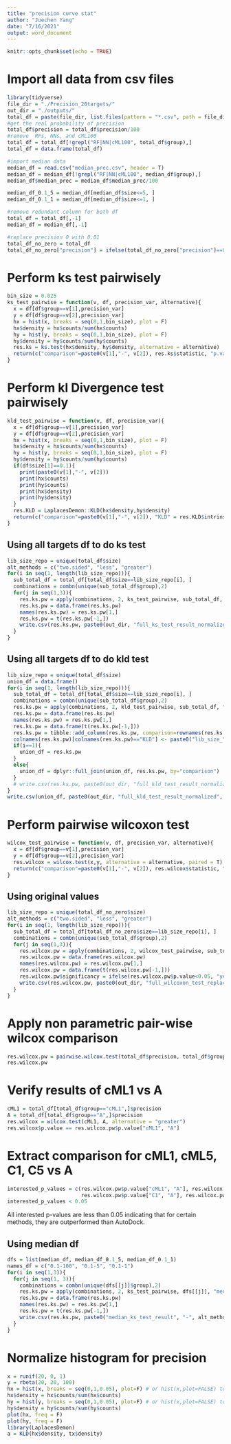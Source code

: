 ```yaml
---
title: "precision curve stat"
author: "Juechen Yang"
date: "7/16/2021"
output: word_document
---
```


```r
knitr::opts_chunk$set(echo = TRUE)
```

# Import all data from csv files
```r

library(tidyverse)
file_dir = "./Precision_20targets/"
out_dir = "./outputs/"
total_df = paste(file_dir, list.files(pattern = "*.csv", path = file_dir), sep = "/") %>% map_df(~read_csv(.))
#get the real probability of precision
total_df$precision = total_df$precision/100
#remove  RFs, NNs, and cML100
total_df = total_df[!grepl("RF|NN|cML100", total_df$group),]
total_df = data.frame(total_df)

#import median data
median_df = read.csv("median_prec.csv", header = T)
median_df = median_df[!grepl("RF|NN|cML100", median_df$group),]
median_df$median_prec = median_df$median_prec/100

median_df_0.1_5 = median_df[median_df$size<=5, ]
median_df_0.1_1 = median_df[median_df$size<=1, ]

#remove redundant column for both df
total_df = total_df[,-1]
median_df = median_df[,-1]

#replace precision 0 with 0.01
total_df_no_zero = total_df
total_df_no_zero["precision"] = ifelse(total_df_no_zero["precision"]==0, 0.01, total_df_no_zero[,"precision"])
```

# Perform ks test pairwisely
```r
bin_size = 0.025
ks_test_pairwise = function(v, df, precision_var, alternative){
  x = df[df$group==v[1],precision_var]
  y = df[df$group==v[2],precision_var]
  hx = hist(x, breaks = seq(0,1,bin_size), plot = F)
  hx$density = hx$counts/sum(hx$counts)
  hy = hist(y, breaks = seq(0,1,bin_size), plot = F)
  hy$density = hy$counts/sum(hy$counts)
  res.ks = ks.test(hx$density, hy$density, alternative = alternative)
  return(c("comparison"=paste0(v[1],"-", v[2]), res.ks$statistic, "p.value"=res.ks$p.value))
}
```

# Perform kl Divergence test pairwisely
```r
kld_test_pairwise = function(v, df, precision_var){
  x = df[df$group==v[1],precision_var]
  y = df[df$group==v[2],precision_var]
  hx = hist(x, breaks = seq(0,1,bin_size), plot = F)
  hx$density = hx$counts/sum(hx$counts)
  hy = hist(y, breaks = seq(0,1,bin_size), plot = F)
  hy$density = hy$counts/sum(hy$counts)
  if(df$size[1]==0.1){
    print(paste0(v[1],"-", v[2]))
    print(hx$counts)
    print(hy$counts)
    print(hx$density)
    print(hy$density)
  }
  res.KLD = LaplacesDemon::KLD(hx$density,hy$density)
  return(c("comparison"=paste0(v[1],"-", v[2]), "KLD" = res.KLD$intrinsic.discrepancy))
}
```

## Using all targets df to do ks test
```r
lib_size_repo = unique(total_df$size)
alt_methods = c("two.sided", "less", "greater")
for(i in seq(1, length(lib_size_repo))){
  sub_total_df = total_df[total_df$size==lib_size_repo[i], ]
  combinations = combn(unique(sub_total_df$group),2)
  for(j in seq(1,3)){
    res.ks.pw = apply(combinations, 2, ks_test_pairwise, sub_total_df, "precision", alt_methods[j])
    res.ks.pw = data.frame(res.ks.pw)
    names(res.ks.pw) = res.ks.pw[1,]
    res.ks.pw = t(res.ks.pw[-1,])
    write.csv(res.ks.pw, paste0(out_dir, "full_ks_test_result_normalized", "-", lib_size_repo[i], "-", alt_methods[j], ".csv"))
  }
}
```

## Using all targets df to do kld test
```r
lib_size_repo = unique(total_df$size)
union_df = data.frame()
for(i in seq(1, length(lib_size_repo))){
  sub_total_df = total_df[total_df$size==lib_size_repo[i], ]
  combinations = combn(unique(sub_total_df$group),2)
  res.ks.pw = apply(combinations, 2, kld_test_pairwise, sub_total_df, "precision")
  res.ks.pw = data.frame(res.ks.pw)
  names(res.ks.pw) = res.ks.pw[1,]
  res.ks.pw = data.frame(t(res.ks.pw[-1,]))
  res.ks.pw = tibble::add_column(res.ks.pw, comparison=rownames(res.ks.pw), .before = 1)
  colnames(res.ks.pw)[colnames(res.ks.pw)=="KLD"] <- paste0("lib_size_", lib_size_repo[i])
  if(i==1){
    union_df = res.ks.pw
  }
  else{
    union_df = dplyr::full_join(union_df, res.ks.pw, by="comparison")
  }
  # write.csv(res.ks.pw, paste0(out_dir, "full_kld_test_result_normalized", "-", lib_size_repo[i], ".csv"))
}
write.csv(union_df, paste0(out_dir, "full_kld_test_result_normalized", ".csv"), row.names = F)
```

# Perform pairwise wilcoxon test
```r
wilcox_test_pairwise = function(v, df, precision_var, alternative){
  x = df[df$group==v[1],precision_var]
  y = df[df$group==v[2],precision_var]
  res.wilcox = wilcox.test(x,y, alternative = alternative, paired = T)
  return(c("comparison"=paste0(v[1],"-", v[2]), res.wilcox$statistic, "p.value"=res.wilcox$p.value))
}
```

## Using original values
```r
lib_size_repo = unique(total_df_no_zero$size)
alt_methods = c("two.sided", "less", "greater")
for(i in seq(1, length(lib_size_repo))){
  sub_total_df = total_df[total_df_no_zero$size==lib_size_repo[i], ]
  combinations = combn(unique(sub_total_df$group),2)
  for(j in seq(1,3)){
    res.wilcox.pw = apply(combinations, 2, wilcox_test_pairwise, sub_total_df, "precision", alt_methods[j])
    res.wilcox.pw = data.frame(res.wilcox.pw)
    names(res.wilcox.pw) = res.wilcox.pw[1,]
    res.wilcox.pw = data.frame(t(res.wilcox.pw[-1,]))
    res.wilcox.pw$significancy = ifelse(res.wilcox.pw$p.value<0.05, "yes", "no")
    write.csv(res.wilcox.pw, paste0(out_dir, "full_wilcoxon_test_replace_0_by_0.01_result", "-", lib_size_repo[i], "-", alt_methods[j], ".csv"))
  }
}
```

# Apply non parametric pair-wise wilcox comparison
```r
res.wilcox.pw = pairwise.wilcox.test(total_df$precision, total_df$group, alternative="greater", p.adjust.method = "none")
res.wilcox.pw
```

# Verify results of cML1 vs A 
```r
cML1 = total_df[total_df$group=="cML1",]$precision
A = total_df[total_df$group=="A",]$precision
res.wilcox = wilcox.test(cML1, A, alternative = "greater")
res.wilcox$p.value == res.wilcox.pw$p.value["cML1", "A"]
```

# Extract comparison for cML1, cML5, C1, C5 vs A
```r
interested_p_values = c(res.wilcox.pw$p.value["cML1", "A"], res.wilcox.pw$p.value["cML5", "A"],
                        res.wilcox.pw$p.value["C1", "A"], res.wilcox.pw$p.value["C5", "A"])
interested_p_values < 0.05
```

All interested p-values are less than 0.05 indicating that for certain methods, they are outperformed than AutoDock.

## Using median df
```r
dfs = list(median_df, median_df_0.1_5, median_df_0.1_1)
names_df = c("0.1-100", "0.1-5", "0.1-1")
for(i in seq(1,3)){
  for(j in seq(1, 3)){
    combinations = combn(unique(dfs[[j]]$group),2)
    res.ks.pw = apply(combinations, 2, ks_test_pairwise, dfs[[j]], "median_prec", alt_methods[i])
    res.ks.pw = data.frame(res.ks.pw) 
    names(res.ks.pw) = res.ks.pw[1,]
    res.ks.pw = t(res.ks.pw[-1,])
    write.csv(res.ks.pw, paste0("median_ks_test_result", "-", alt_methods[i], "-", names_df[j], ".csv"))
  }
}
```

# Normalize histogram for precision
```r
x = runif(20, 0, 1)
y = rbeta(20, 20, 100)
hx = hist(x, breaks = seq(0,1,0.05), plot=F) # or hist(x,plot=FALSE) to avoid the plot of the histogram
hx$density = hx$counts/sum(hx$counts)
hy = hist(y, breaks = seq(0,1,0.05), plot=F) # or hist(x,plot=FALSE) to avoid the plot of the histogram
hy$density = hy$counts/sum(hy$counts)
plot(hx, freq = F)
plot(hy, freq = F)
library(LaplacesDemon)
a = KLD(hx$density, tx$density)
```


